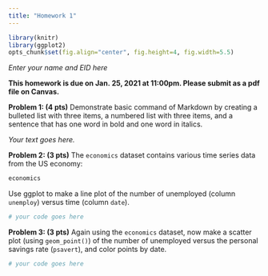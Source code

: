 ```yaml
---
title: "Homework 1"
---
```


```r
library(knitr)
library(ggplot2)
opts_chunk$set(fig.align="center", fig.height=4, fig.width=5.5)
```

*Enter your name and EID here*

**This homework is due on Jan. 25, 2021 at 11:00pm. Please submit as a pdf file on Canvas.**


**Problem 1: (4 pts)** Demonstrate basic command of Markdown by creating a bulleted list with three items, a numbered list with three items, and a sentence that has one word in bold and one word in italics.

*Your text goes here.*

**Problem 2: (3 pts)** The `economics` dataset contains various time series data from the US economy:

```r
economics
```

Use ggplot to make a line plot of the number of unemployed (column `unemploy`) versus time (column `date`).

```r
# your code goes here
```

**Problem 3: (3 pts)** Again using the `economics` dataset, now make a scatter plot (using `geom_point()`) of the number of unemployed versus the personal savings rate (`psavert`), and color points by date.

```r
# your code goes here
```
